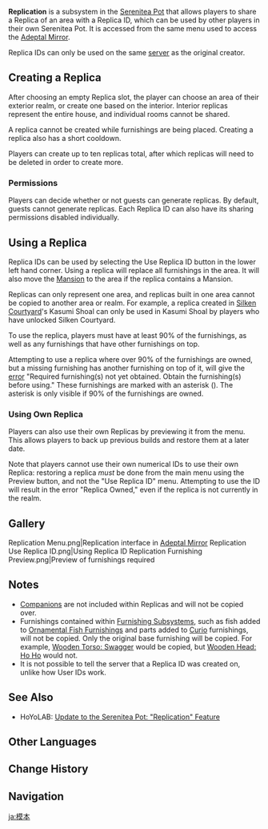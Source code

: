 {{Stub|Add more details about using the replica of somebody else, including generating a replica from visiting them}}
{{Terminology Infobox
|image = Icon Replication.png
|type  = Game Systems
|type2 = Serenitea Pot Subsystems
}}
'''Replication''' is a subsystem in the [[Serenitea Pot]] that allows players to share a Replica of an area with a Replica ID, which can be used by other players in their own Serenitea Pot. It is accessed from the same menu used to access the {{Icon|Adeptal Mirror}} [[Adeptal Mirror]].

Replica IDs can only be used on the same [[User ID|server]] as the original creator.

==Creating a Replica==
After choosing an empty Replica slot, the player can choose an area of their exterior realm, or create one based on the interior. Interior replicas represent the entire house, and individual rooms cannot be shared.

A replica cannot be created while furnishings are being placed. Creating a replica also has a short cooldown.

Players can create up to ten replicas total, after which replicas will need to be deleted in order to create more.

===Permissions===
Players can decide whether or not guests can generate replicas. By default, guests cannot generate replicas. Each Replica ID can also have its sharing permissions disabled individually.

==Using a Replica==
Replica IDs can be used by selecting the Use Replica ID button in the lower left hand corner. Using a replica will replace all furnishings in the area. It will also move the [[Main Building/Mansion|Mansion]] to the area if the replica contains a Mansion.

Replicas can only represent one area, and replicas built in one area cannot be copied to another area or realm. For example, a replica created in [[Silken Courtyard]]'s Kasumi Shoal can only be used in Kasumi Shoal by players who have unlocked Silken Courtyard.

To use the replica, players must have at least 90% of the furnishings, as well as any furnishings that have other furnishings on top.

Attempting to use a replica where over 90% of the furnishings are owned, but a missing furnishing has another furnishing on top of it, will give the [[error]] "Required furnishing(s) not yet obtained. Obtain the furnishing(s) before using." These furnishings are marked with an asterisk ({{Color|#CE7541|*}}). The asterisk is only visible if 90% of the furnishings are owned.

===Using Own Replica===
Players can also use their own Replicas by previewing it from the menu. This allows players to back up previous builds and restore them at a later date.

Note that players cannot use their own numerical IDs to use their own Replica: restoring a replica ''must'' be done from the main menu using the Preview button, and not the "Use Replica ID" menu. Attempting to use the ID will result in the error "Replica Owned," even if the replica is not currently in the realm.

==Gallery==
<gallery hideaddbutton="true" captionalign="center">
Replication Menu.png|Replication interface in [[Adeptal Mirror]]
Replication Use Replica ID.png|Using Replica ID
Replication Furnishing Preview.png|Preview of furnishings required
</gallery>

==Notes==
* [[Companion]]s are not included within Replicas and will not be copied over.
* Furnishings contained within [[Furnishing Subsystem]]s, such as fish added to [[Furnishing Subsystem#Ornamental Fish|Ornamental Fish Furnishings]] and parts added to [[Landscape/Curio|Curio]] furnishings, will not be copied. Only the original base furnishing will be copied. For example, [[Wooden Torso: Swagger]] would be copied, but [[Wooden Head: Ho Ho]] would not.
* It is not possible to tell the server that a Replica ID was created on, unlike how User IDs work.

==See Also==
* HoYoLAB: [https://www.hoyolab.com/article/13086521 Update to the Serenitea Pot: "Replication" Feature]

==Other Languages==
{{Other Languages
|en      = Replica
|zhs     = 摹本
|zhs_rm  = Móběn
|zht     = 摹本
|zht_rm  = Móběn
|zh_tl   = Replica
|ja      = 模本
|ja_rm   = Mohon
|ja_tl   = Replica
|ko      = {{tt|복제|複製}}
|ko_rm   = Bokje
|ko_tl   = Duplication
|es      = Réplica
|es_tl   = Replica
|fr      = Réplique
|fr_tl   = Replica
|ru      = Копия
|ru_tl   = Copy
|th      = แบบจำลอง
|th_rm   = 
|th_tl   = 
|vi      = Bản Sao
|vi_tl   = Duplication
|de      = Replikat
|de_tl   = Replica
|id      = Replika
|id_tl   = Replica
|pt      = Réplica
|pt_tl   = Replica
|tr      = Replika
|it      = Replica
}}

==Change History==
{{Change History|3.2}}

==Navigation==
{{Game Systems Navbox|Other}}

[[ja:模本]]